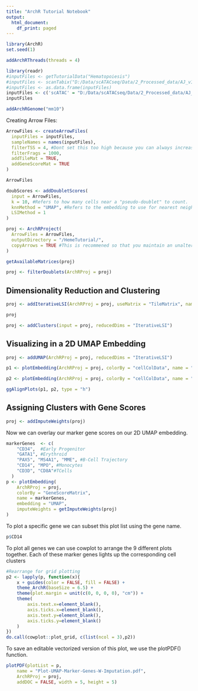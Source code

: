 ---
title: "ArchR Tutorial Notebook"
output:
  html_document:
    df_print: paged
---

```{r}
library(ArchR)
set.seed(1)
```

```{r}
addArchRThreads(threads = 4) 
```

```{r}
library(readr)
#inputFiles <- getTutorialData("Hematopoiesis")
#inputFiles <- scanTabix("D:/Data/scATACseq/Data/2_Processed_data/AJ_v12/fragments.tsv")
#inputFiles <- as.data.frame(inputFiles)
inputFiles <- c('scATAC' = "D:/Data/scATACseq/Data/2_Processed_data/AJ_v12/fragments.tsv.gz")
inputFiles
```


```{r}
addArchRGenome("mm10")
```

Creating Arrow Files:

```{r}
ArrowFiles <- createArrowFiles(
  inputFiles = inputFiles,
  sampleNames = names(inputFiles),
  filterTSS = 4, #Dont set this too high because you can always increase later
  filterFrags = 1000, 
  addTileMat = TRUE,
  addGeneScoreMat = TRUE
)
```

```{r}
ArrowFiles
```
```{r}
doubScores <- addDoubletScores(
  input = ArrowFiles,
  k = 10, #Refers to how many cells near a "pseudo-doublet" to count.
  knnMethod = "UMAP", #Refers to the embedding to use for nearest neighbor search.
  LSIMethod = 1
)
```

```{r}
proj <- ArchRProject(
  ArrowFiles = ArrowFiles, 
  outputDirectory = "/HemeTutorial/",
  copyArrows = TRUE #This is recommened so that you maintain an unaltered copy for later usage.
)
```


```{r}
getAvailableMatrices(proj)
```

```{r}
proj <- filterDoublets(ArchRProj = proj)
```

## Dimensionality Reduction and Clustering

```{r}
proj <- addIterativeLSI(ArchRProj = proj, useMatrix = "TileMatrix", name = "IterativeLSI")
```
```{r}
proj
```

```{r}
proj <- addClusters(input = proj, reducedDims = "IterativeLSI")
```

## Visualizing in a 2D UMAP Embedding

```{r}
proj <- addUMAP(ArchRProj = proj, reducedDims = "IterativeLSI")
```



```{r}
p1 <- plotEmbedding(ArchRProj = proj, colorBy = "cellColData", name = "Sample", embedding = "UMAP")
```

```{r}
p2 <- plotEmbedding(ArchRProj = proj, colorBy = "cellColData", name = "Clusters", embedding = "UMAP")
```

```{r}
ggAlignPlots(p1, p2, type = "h")
```
## Assigning Clusters with Gene Scores
```{r}
proj <- addImputeWeights(proj)
```

Now we can overlay our marker gene scores on our 2D UMAP embedding.
```{r}
markerGenes  <- c(
    "CD34",  #Early Progenitor
    "GATA1", #Erythroid
    "PAX5", "MS4A1", "MME", #B-Cell Trajectory
    "CD14", "MPO", #Monocytes
    "CD3D", "CD8A"#TCells
  )
p <- plotEmbedding(
    ArchRProj = proj, 
    colorBy = "GeneScoreMatrix", 
    name = markerGenes, 
    embedding = "UMAP",
    imputeWeights = getImputeWeights(proj)
)
```

To plot a specific gene we can subset this plot list using the gene name.

```{r}
p$CD14
```

To plot all genes we can use cowplot to arrange the 9 different plots together. Each of these marker genes lights up the corresponding cell clusters

```{r}
#Rearrange for grid plotting
p2 <- lapply(p, function(x){
    x + guides(color = FALSE, fill = FALSE) + 
    theme_ArchR(baseSize = 6.5) +
    theme(plot.margin = unit(c(0, 0, 0, 0), "cm")) +
    theme(
        axis.text.x=element_blank(), 
        axis.ticks.x=element_blank(), 
        axis.text.y=element_blank(), 
        axis.ticks.y=element_blank()
    )
})
do.call(cowplot::plot_grid, c(list(ncol = 3),p2))
```
To save an editable vectorized version of this plot, we use the plotPDF() function.

```{r}
plotPDF(plotList = p, 
    name = "Plot-UMAP-Marker-Genes-W-Imputation.pdf", 
    ArchRProj = proj, 
    addDOC = FALSE, width = 5, height = 5)
```